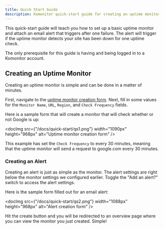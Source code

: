 ```yaml
---
title: Quick Start Guide
description: Komonitor quick-start guide for creating an uptime monitor and email alert for new users.
---
```


This quick-start guide will teach you how to set up a basic uptime monitor and
attach an email alert that triggers after one failure. The alert will trigger if the
uptime monitor detects your site has been down for one uptime check.

The only prerequisite for this guide is having and being logged in to a Komonitor account.

## Creating an Uptime Monitor

Creating an uptime monitor is simple and can be done in a matter of minutes.

First, navigate to the [uptime monitor creation form](/app/uptime/new).
Next, fill in some values for the `Monitor Name`, `URL`, `Region`, and `Check Frequency` fields.

Here is a sample form that will create a monitor that will check whether or not Google is up:

<docImg
  src={"/docs/quick-start/qs1.png"}
  width="1090px"
  height="968px"
  alt="Uptime monitor creation form"
/>

This example has set the `Check Frequency` to every 30 minutes, meaning that the uptime monitor will send a request to google.com every 30 minutes.

### Creating an Alert

Creating an alert is just as simple as the monitor. The alert settings are right below the monitor settings we configured earlier.
Toggle the "Add an alert?" switch to access the alert settings.

Here is the sample form filled out for an email alert:

<docImg
  src={"/docs/quick-start/qs2.png"}
  width="1088px"
  height="968px"
  alt="Alert creation form"
/>

Hit the create button and you will be redirected to an overview page where you can view the monitor you just created. Simple!
